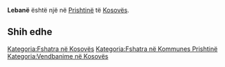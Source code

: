 {{Fshat në 
 | Emri                = Lebanë
 | EmriAlt                = 
 | NAME_SHORT_FORM=      
 | NAME_GENERIC=      
 | NAME_SORT_NAME_RO=      LEBANE
 | FULL_NAME_RO = Lebanë
 | FULL_NAME_ND_RO=Lebane
 | SORT_NAME_RG=LEBANE
 | FULL_NAME_RG=Lebanë
 | FULL_NAME_ND_RG=Lebane
 | SRP_NAME_SHORT_FORM=      
 | SRP_NAME_GENERIC=      
 | SRP_NAME_SORT_NAME_RO=      
 | SRP_FULL_NAME_RO = 
 | SRP_FULL_NAME_ND_RO=
 | SRP_SORT_NAME_RG=
 | SRP_FULL_NAME_RG=
 | SRP_FULL_NAME_ND_RG=
 | Emri (Rasa dhanore) = 
 | Figura              = 
 | Shteti              = Kosovo
 | Komuna              = Prishtinë
 | Kodi postar         = 
 | Sipërfaqja          = 

 | Popullsia           = 

 | Regj. i popullsisë  = 
 | Dend. e popullsisë  = 
 | Faqja zyrtare       = 
 <!--- Koordinatat ----> 
 | Gjerësia            = 42.740925
 | Gjatësia            = 21.141837
 | Lartësia            = 
}}
'''Lebanë''' është një [[]] në [[Prishtinë]] të [[Kosovës]].

<!-- == Gjeografia == -->
<!-- == Historia == -->
<!-- == Demografia == -->
== Shih edhe ==
{{Komuna Prishtinë}}
{{Kosovo-Administrata-Cung}}

[[Kategoria:Fshatra në Kosovës]]
[[Kategoria:Fshatra në Kommunes Prishtinë]]
[[Kategoria:Vendbanime në Kosovës]]